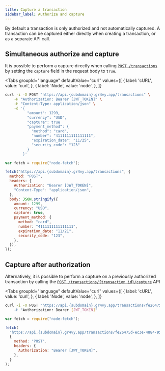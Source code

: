 ```yaml
---
title: Capture a transaction
sidebar_label: Authorize and capture
---
```



By default a transaction is only authorized and not automatically captured. A
transaction can be captured either directly when creating a transaction, or as a
separate API call.

## Simultaneous authorize and capture

It is possible to perform a capture directly when calling
[`POST /transactions`](/reference#operation/authorize-new-transaction) by
setting the `capture` field in the request body to `true`.

<Tabs
  groupId="language"
  defaultValue="curl"
  values={[
    { label: 'cURL', value: 'curl', },
    { label: 'Node', value: 'node', },
  ]}
>
  <TabItem value="curl">

```bash {7}
curl -i -X POST "https://api.{subdomain}.gr4vy.app/transactions" \
    -H "Authorization: Bearer [JWT_TOKEN]" \
    -H "Content-Type: application/json" \
    -d '{
          "amount": 1299,
          "currency": "USD",
          "capture": true
          "payment_method": {
            "method": "card",
            "number": "4111111111111111",
            "expiration_date": "11/25",
            "security_code": "123"
          }
        }'
```

  </TabItem>
  <TabItem value="node">

```js
var fetch = require("node-fetch");

fetch("https://api.{subdomain}.gr4vy.app/transactions", {
  method: "POST",
  headers: {
    Authorization: "Bearer [JWT_TOKEN]",
    "Content-Type": "application/json",
  },
  body: JSON.stringify({
    amount: 1299,
    currency: "USD",
    capture: true,
    payment_method: {
      method: "card",
      number: "4111111111111111",
      expiration_date: "11/21",
      security_code: "123",
    },
  }),
});
```

</TabItem>
</Tabs>

## Capture after authorization

Alternatively, it is possible to perform a capture on a previously authorized
transaction by calling the
[`POST /transactions/{transaction_id}/capture`](/reference#operation/capture-transaction)
API

<Tabs
  groupId="language"
  defaultValue="curl"
  values={[
    { label: 'cURL', value: 'curl', },
    { label: 'Node', value: 'node', },
  ]}
>
  <TabItem value="curl">

```bash {7}
curl -i -X POST "https://api.{subdomain}.gr4vy.app/transactions/fe26475d-ec3e-4884-9553-f7356683f7f9/capture \
    -H "Authorization: Bearer [JWT_TOKEN]"
```

  </TabItem>
  <TabItem value="node">

```js
var fetch = require("node-fetch");

fetch(
  "https://api.{subdomain}.gr4vy.app/transactions/fe26475d-ec3e-4884-9553-f7356683f7f9/capture",
  {
    method: "POST",
    headers: {
      Authorization: "Bearer [JWT_TOKEN]",
    },
  }
);
```

</TabItem>
</Tabs>
